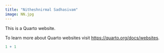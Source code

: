 ```yaml
---
title: "Nitheshnirmal Sadhasivam"
image: NN.jpg
---
```


This is a Quarto website.

To learn more about Quarto websites visit <https://quarto.org/docs/websites>.

```r
1 + 1
```
